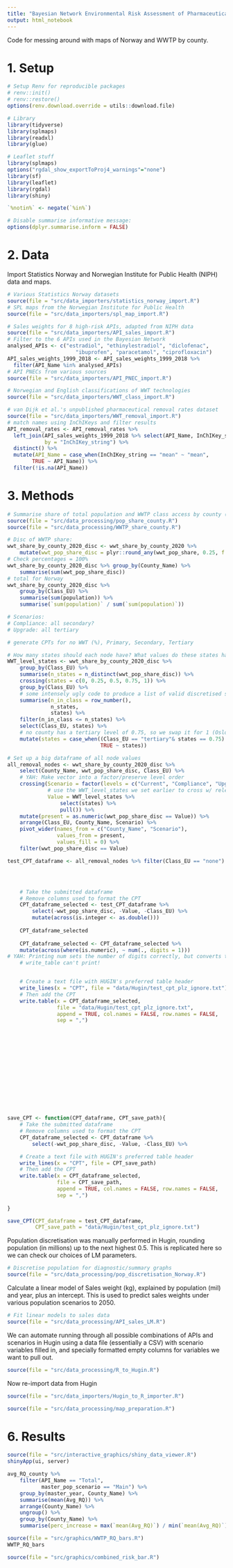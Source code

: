 ```yaml
---
title: "Bayesian Network Environmental Risk Assessment of Pharmaceuticals"
output: html_notebook
---
```


Code for messing around with maps of Norway and WWTP by county.

# 1. Setup

```r
# Setup Renv for reproducible packages
# renv::init()
# renv::restore()
options(renv.download.override = utils::download.file)

# Library
library(tidyverse)
library(splmaps)
library(readxl)
library(glue)

# Leaflet stuff
library(splmaps)
options("rgdal_show_exportToProj4_warnings"="none")
library(sf)
library(leaflet)
library(rgdal)
library(shiny)

`%notin%` <- negate(`%in%`)

# Disable summarise informative message:
options(dplyr.summarise.inform = FALSE)
```

# 2. Data
Import Statistics Norway and Norwegian Institute for Public Health (NIPH) data and maps.
```r
# Various Statistics Norway datasets
source(file = "src/data_importers/statistics_norway_import.R")
# SPL maps from the Norwegian Institute for Public Health
source(file = "src/data_importers/spl_map_import.R")

# Sales weights for 8 high-risk APIs, adapted from NIPH data
source(file = "src/data_importers/API_sales_import.R")
# Filter to the 6 APIs used in the Bayesian Network
analysed_APIs <- c("estradiol", "ethinylestradiol", "diclofenac", 
                      "ibuprofen", "paracetamol", "ciprofloxacin")
API_sales_weights_1999_2018 <- API_sales_weights_1999_2018 %>% 
  filter(API_Name %in% analysed_APIs)
# API PNECs from various sources
source(file = "src/data_importers/API_PNEC_import.R")

# Norwegian and English classifications of WWT technologies
source(file = "src/data_importers/WWT_class_import.R")

# van Dijk et al.'s unpublished pharmaceutical removal rates dataset
source(file = "src/data_importers/WWT_removal_import.R")
# match names using InChIKeys and filter results
API_removal_rates <- API_removal_rates %>% 
  left_join(API_sales_weights_1999_2018 %>% select(API_Name, InChIKey_string), 
            by = "InChIKey_string") %>% 
  distinct() %>% 
  mutate(API_Name = case_when(InChIKey_string == "mean" ~ "mean",
        TRUE ~ API_Name)) %>% 
  filter(!is.na(API_Name))
```


# 3. Methods

```r
# Summarise share of total population and WWTP class access by county (2020)
source(file = "src/data_processing/pop_share_county.R")
source(file = "src/data_processing/WWTP_share_county.R")

# Disc of WWTP share:
wwt_share_by_county_2020_disc <- wwt_share_by_county_2020 %>% 
    mutate(wwt_pop_share_disc = plyr::round_any(wwt_pop_share, 0.25, f = round))
# Check percentages = 100%
wwt_share_by_county_2020_disc %>% group_by(County_Name) %>% 
    summarise(sum(wwt_pop_share_disc))
# total for Norway
wwt_share_by_county_2020_disc %>% 
    group_by(Class_EU) %>% 
    summarise(sum(population)) %>% 
    summarise(`sum(population)` / sum(`sum(population)`))

# Scenarios:
# Compliance: all secondary?
# Upgrade: all tertiary

# generate CPTs for no WWT (%), Primary, Secondary, Tertiary

# How many states should each node have? What values do these states have
WWT_level_states <- wwt_share_by_county_2020_disc %>% 
    group_by(Class_EU) %>% 
    summarise(n_states = n_distinct(wwt_pop_share_disc)) %>% 
    crossing(states = c(0, 0.25, 0.5, 0.75, 1)) %>% 
    group_by(Class_EU) %>% 
    # some intensely ugly code to produce a list of valid discretised states per treatment level
    summarise(n_in_class = row_number(),
              n_states,
              states) %>% 
    filter(n_in_class <= n_states) %>% 
    select(Class_EU, states) %>% 
    # no county has a tertiary level of 0.75, so we swap it for 1 (Oslo)
    mutate(states = case_when((Class_EU == "tertiary"& states == 0.75) ~ 1 ,
                              TRUE ~ states))

# Set up a big dataframe of all node values
all_removal_nodes <- wwt_share_by_county_2020_disc %>%
    select(County_Name, wwt_pop_share_disc, Class_EU) %>%
    # YAH: Make vector into a factor/preserve level order
    crossing(Scenario = factor(levels = c("Current", "Compliance", "Upgrade")),
             # use the WWT_level_states we set earlier to cross w/ relevant levels
             Value = WWT_level_states %>%
                 select(states) %>%
                 pull()) %>%
    mutate(present = as.numeric(wwt_pop_share_disc == Value)) %>% 
    arrange(Class_EU, County_Name, Scenario) %>% 
    pivot_wider(names_from = c("County_Name", "Scenario"), 
                values_from = present, 
                values_fill = 0) %>% 
    filter(wwt_pop_share_disc == Value)

test_CPT_dataframe <- all_removal_nodes %>% filter(Class_EU == "none") 




    # Take the submitted dataframe
    # Remove columns used to format the CPT
    CPT_dataframe_selected <- test_CPT_dataframe %>% 
        select(-wwt_pop_share_disc, -Value, -Class_EU) %>% 
        mutate(across(is.integer <- as.double()))
    
    CPT_dataframe_selected
    
    CPT_dataframe_selected <- CPT_dataframe_selected %>%
    mutate(across(where(is.numeric), ~ num(., digits = 1)))
# YAH: Printing num sets the number of digits correctly, but converts to a variable type that
    # write_table can't print!


    # Create a text file with HUGIN's preferred table header
    write_lines(x = "CPT", file = "data/Hugin/test_cpt_plz_ignore.txt")
    # Then add the CPT
    write.table(x = CPT_dataframe_selected, 
                file = "data/Hugin/test_cpt_plz_ignore.txt", 
                append = TRUE, col.names = FALSE, row.names = FALSE,
                sep = ",")















save_CPT <- function(CPT_dataframe, CPT_save_path){
    # Take the submitted dataframe
    # Remove columns used to format the CPT
    CPT_dataframe_selected <- CPT_dataframe %>% 
        select(-wwt_pop_share_disc, -Value, -Class_EU) %>%

    # Create a text file with HUGIN's preferred table header
    write_lines(x = "CPT", file = CPT_save_path)
    # Then add the CPT
    write.table(x = CPT_dataframe_selected, 
                file = CPT_save_path, 
                append = TRUE, col.names = FALSE, row.names = FALSE,
                sep = ",")
    
}

save_CPT(CPT_dataframe = test_CPT_dataframe,
         CPT_save_path = "data/Hugin/test_cpt_plz_ignore.txt")

```

Population discretisation was manually performed in Hugin, rounding population (in millions) up to the 
next highest 0.5. This is replicated here so we can check our choices of LM parameters.

```r
# Discretise population for diagnostic/summary graphs
source(file = "src/data_processing/pop_discretisation_Norway.R")
```


Calculate a linear model of Sales weight (kg), explained by population (mil) and year, plus
an intercept. This is used to predict sales weights under various population scenarios to 2050.

```r
# Fit linear models to sales data
source(file = "src/data_processing/API_sales_LM.R")
```

We can automate running through all possible combinations of APIs and scenarios in Hugin using
a data file (essentially a CSV) with scenario variables filled in, and specially formatted empty
columns for variables we want to pull out.

```r
source(file = "src/data_processing/R_to_Hugin.R")
```

Now re-import data from Hugin

```r
source(file = "src/data_importers/Hugin_to_R_importer.R")
```

```r
source(file = "src/data_processing/map_preparation.R")
```

# 6. Results



```r
source(file = "src/interactive_graphics/shiny_data_viewer.R")
shinyApp(ui, server)

avg_RQ_county %>% 
    filter(API_Name == "Total",
           master_pop_scenario == "Main") %>% 
    group_by(master_year, County_Name) %>% 
    summarise(mean(Avg_RQ)) %>% 
    arrange(County_Name) %>% 
    ungroup() %>% 
    group_by(County_Name) %>% 
    summarise(perc_increase = max(`mean(Avg_RQ)`) / min(`mean(Avg_RQ)`))
```

```r
source(file = "src/graphics/WWTP_RQ_bars.R")
WWTP_RQ_bars
```

```r
source(file = "src/graphics/combined_risk_bar.R")
```